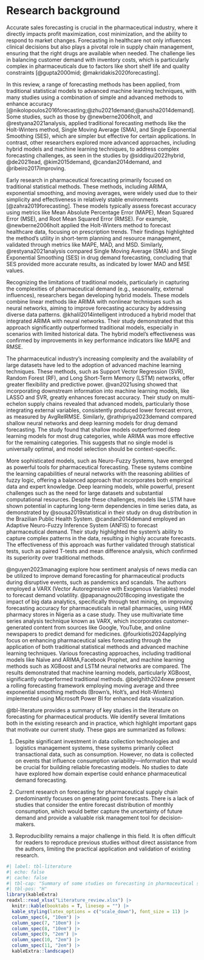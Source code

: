 # Research background {#sec-lit}

Accurate sales forecasting is crucial in the pharmaceutical industry, where it directly impacts profit maximization, cost minimization, and the ability to respond to market changes. Forecasting in healthcare not only influences clinical decisions but also plays a pivotal role in supply chain management, ensuring that the right drugs are available when needed. The challenge lies in balancing customer demand with inventory costs, which is particularly complex in pharmaceuticals due to factors like short shelf life and quality constraints [@gupta2000mid; @makridakis2020forecasting]. 


In this review, a range of forecasting methods has been applied, from traditional statistical models to advanced machine learning techniques, with many studies using a combination of simple and advanced methods to enhance accuracy [@nikolopoulos2016forecasting;@zhu2021demand;@anusha2014demand]. Some studies, such as those by @newberne2006holt, and @restyana2021analysis, applied traditional forecasting methods like the Holt-Winters method, Single Moving Average (SMA), and Single Exponential Smoothing (SES), which are simpler but effective for certain applications. In contrast, other researchers explored more advanced approaches, including hybrid models and machine learning techniques, to address complex forecasting challenges, as seen in the studies by @siddiqui2022hybrid, @de2021lead, @kim2015demand, @candan2014demand, and @ribeiro2017improving.


Early research in pharmaceutical forecasting primarily focused on traditional statistical methods. These methods, including ARIMA, exponential smoothing, and moving averages, were widely used due to their simplicity and effectiveness in relatively stable environments [@zahra2019forecasting]. These models typically assess forecast accuracy using metrics like Mean Absolute Percentage Error (MAPE), Mean Squared Error (MSE), and Root Mean Squared Error (RMSE). For example, @newberne2006holt applied the Holt-Winters method to forecast healthcare data, focusing on prescription trends. Their findings highlighted the method's utility in short-term planning and resource management, validated through metrics like MAPE, MAD, and MSD. Similarly, @restyana2021analysis compared Single Moving Average (SMA) and Single Exponential Smoothing (SES) in drug demand forecasting, concluding that SES provided more accurate results, as indicated by lower MAD and MSE values.

Recognizing the limitations of traditional models, particularly in capturing the complexities of pharmaceutical demand (e.g., seasonality, external influences), researchers began developing hybrid models. These models combine linear methods like ARIMA with nonlinear techniques such as neural networks, aiming to improve forecasting accuracy by addressing diverse data patterns. @khalil2014intelligent introduced a hybrid model that integrated ARIMA with neural networks. Their study demonstrated that this approach significantly outperformed traditional models, especially in scenarios with limited historical data. The hybrid model's effectiveness was confirmed by improvements in key performance indicators like MAPE and RMSE.


The pharmaceutical industry's increasing complexity and the availability of large datasets have led to the adoption of advanced machine learning techniques. These methods, such as Support Vector Regression (SVR), Random Forest (RF), and Long Short-Term Memory (LSTM) networks, offer greater flexibility and predictive power. @van2021using showed that incorporating downstream information into machine learning models, like LASSO and SVR, greatly enhances forecast accuracy. Their study on multi-echelon supply chains revealed that advanced models, particularly those integrating external variables, consistently produced lower forecast errors, as measured by AvgRelRMSE. Similarly, @rathipriya2023demand compared shallow neural networks and deep learning models for drug demand forecasting. The study found that shallow models outperformed deep learning models for most drug categories, while ARIMA was more effective for the remaining categories. This suggests that no single model is universally optimal, and model selection should be context-specific.

More sophisticated models, such as Neuro-Fuzzy Systems, have emerged as powerful tools for pharmaceutical forecasting. These systems combine the learning capabilities of neural networks with the reasoning abilities of fuzzy logic, offering a balanced approach that incorporates both empirical data and expert knowledge. Deep learning models, while powerful, present challenges such as the need for large datasets and substantial computational resources. Despite these challenges, models like LSTM have shown potential in capturing long-term dependencies in time series data, as demonstrated by @sousa2019statistical in their study on drug distribution in the Brazilian Public Health System. @candan2014demand employed an Adaptive Neuro-Fuzzy Inference System (ANFIS) to forecast pharmaceutical demand. Their study highlighted the system's ability to capture complex patterns in the data, resulting in highly accurate forecasts. The effectiveness of this approach was further validated through statistical tests, such as paired T-tests and mean difference analysis, which confirmed its superiority over traditional methods.

@nguyen2023managing explore how sentiment analysis of news media can be utilized to improve demand forecasting for pharmaceutical products during disruptive events, such as pandemics and scandals. The authors employed a VARX (Vector Autoregressive with Exogenous Variables) model to forecast demand volatility. @papanagnou2018coping investigate the impact of big data analytics, specifically through text mining, on improving forecasting accuracy for pharmaceuticals in retail pharmacies, using HMX pharmacy stores in Nigeria as a case study. They use multivariate time series analysis technique known as VARX, which incorporates customer-generated content from sources like Google, YouTube, and online newspapers to predict demand for medicines. @fourkiotis2024applying focus on enhancing pharmaceutical sales forecasting through the application of both traditional statistical methods and advanced machine learning techniques. Various forecasting approaches, including traditional models like Naïve and ARIMA,Facebook Prophet, and machine learning methods such as XGBoost and LSTM neural networks are compared. The results demonstrated that machine learning models, particularly XGBoost, significantly outperformed traditional methods. @belghith2024new present a rolling forecasting framework employing moving average and three exponential smoothing methods (Brown’s, Holt’s, and Holt-Winters) implemented using Microsoft Power BI for enhanced data visualization.

@tbl-literature provides a summary of key studies in the literature on forecasting for pharmaceutical products. We identify several limitations both in the existing research and in practice, which highlight important gaps that motivate our current study. These gaps are summarized as follows:

1. Despite significant investment in data collection technologies and logistics management systems, these systems primarily collect transactional data, such as consumption. However, no data is collected on events that influence consumption variability—information that would be crucial for building reliable forecasting models. No studies to date have explored how domain expertise could enhance pharmaceutical demand forecasting.

2. Current research on forecasting for pharmaceutical supply chain predominantly focuses on generating point forecasts. There is a lack of studies that consider the entire forecast distribution of monthly consumption, which would better capture the uncertainty of future demand and provide a valuable risk management tool for decision-makers.

3. Reproducibility remains a major challenge in this field. It is often difficult for readers to reproduce previous studies without direct assistance from the authors, limiting the practical application and validation of existing research.


```r
#| label: tbl-literature
#| echo: false
#| cache: false
#| tbl-cap: "Summary of some studies on forecasting in pharmaceutical supply chain"
#| tbl-pos: "H"
library(kableExtra)
readxl::read_xlsx("Literature_review.xlsx") |>
  knitr::kable(booktabs = T, linesep = "") |>
  kable_styling(latex_options = c("scale_down"), font_size = 11) |>
  column_spec(4, "10em") |>
  column_spec(7, "10em") |>
  column_spec(8, "10em") |>
  column_spec(9, "2em") |>
  column_spec(10, "2em") |>
  column_spec(11, "2em") |>
  kableExtra::landscape()
```

